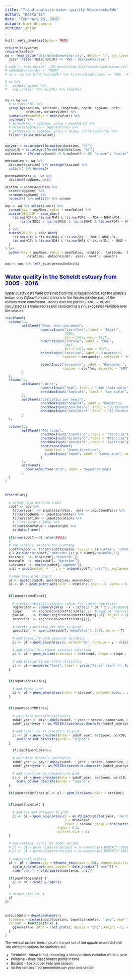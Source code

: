 ---
title: "Trend analysis water quality Westerschelde"
author: "Deltares"
date: "February 23, 2018"
output: html_document
runtime: shiny
---

<style type="text/css">

body{ /* Normal  */
font-size: 11px;
}
td {  /* Table  */
font-size: 10px;
}
h1.title {
font-size: 30px;
color: DarkRed;
}
h1 { /* Header 1 */
font-size: 24px;
color: DarkBlue;
}
h2 { /* Header 2 */
font-size: 18px;
color: DarkBlue;
}
h3 { /* Header 3 */
font-size: 14px;
font-family: "Times New Roman", Times, serif;
color: DarkBlue;
}
code.r{ /* Code block */
font-size: 10px;
}
pre { /* Code block - determines code spacing between lines */
font-size: 14px;
}
</style> 


```{r setup, include=FALSE}
knitr::opts_chunk$set(echo = TRUE)

require(tidyverse)
require(scales)
wq <- read_delim("data/Scheldemonitor.csv", delim = ";", col_types = "cnnnTcncc") %>%
  dplyr::filter(dataprovider == 'RWS - Rijkswaterstaat')

# wqMU <- read_delim("../WQ_monitoring-data/standarddata/mumm.csv", delim = ";")
# wqMU$dataprovider <- "MUMM"
# wq <- wq %>% bind_rows(wqMU) %>% filter(dataprovider == 'RWS - Rijkswaterstaat')

# wq %>% 
#   select(-value) %>%
#   duplicated() %>% which() %>% length()


wq <- wq %>%
  # select(-FID) %>%
  group_by(station, latitude, longitude, depth, aggName, unit,
           datetime, dataprovider) %>%
  summarize(meanValue = mean(value)) %>%
  ungroup() %>%
  # spread(key = aggName, value = meanValue) %>%
  # mutate(logChlfa = log10(chlfa)) %>%
  # gather(key = aggName, value = value, chlfa:logChlfa) %>%
  filter(!is.na(meanValue)) 


wq$year = as.integer(format(wq$datetime, "%Y"))
wq$month = as.integer(format(wq$datetime, "%m"))
wq$season = ifelse(wq$month >2 & wq$month < 10, "summer", "winter")

meetpunten <- wq %>% 
  distinct(station) %>% arrange(station) %>% 
  unlist() %>% unname()

paramsAndUnits <-  wq %>% 
  distinct(aggName, unit)

stoffen <-paramsAndUnits %>% 
  select(aggName) %>% 
  arrange(aggName) %>%
  na.omit() %>% unlist() %>% unname

wqs <- wq %>% select(-unit) %>%
  spread(key = aggName, value = meanValue) %>%
  mutate(DIN_DIP = case_when(
    !is.na(NOX) & !is.na(NH4) & !is.na(PO4) ~ (NOX + NH4)/PO4,
        !is.na(NO2) & !is.na(NO3) & !is.na(NH4) & !is.na(PO4) ~ (NO2 + NO3 + NH4)/PO4
  )
  ) %>%
  mutate(DIN_Si = case_when(
    !is.na(NOX) & !is.na(NH4) & !is.na(Si) ~ (NOX + NH4)/Si,
    !is.na(NO2) & !is.na(NO3) & !is.na(NH4) & !is.na(Si) ~ (NO2 + NO3 + NH4)/Si
  )
) %>%
  gather(key = aggName, value = meanValue, -station, -latitude, -longitude, -depth,
           -datetime, -dataprovider, -year, -month, -season)

wqs <- wqs %>% left_join(paramsAndUnits)
```

## Water quality in the Scheldt estuary from 2005 - 2016

Water quality data were obtained from the [Scheldemonitor](www.scheldemonitor.be). For the analysis below, only Rijkswaterstaat stations in the Westerschelde part of the estuary were considered. Trends over the period 2006 - 2016 are calculated as a linear regression considering a sinus+cosinus variation over the season. 


```{r interactiveTimePlot, echo=FALSE, fig.width=36, fig.height=3}
inputPanel(
  column(12,
         wellPanel("When, what and where",
                   numericInput("startYear", label = "Start:",
                                2000,
                                min = 1970, max = 2017),
                   numericInput("endYear", label = "End:",
                                2017,
                                min = 1970, max = 2017),
                   selectInput("location", label = "Location:",
                               choices = meetpunten, selected = 'Hansweert geul', multiple = TRUE),
                   
                   selectInput("parameter", label = "Parameter:",
                               choices = stoffen, selected = 'SPM')
         )
  ),
  column(12,
         wellPanel("Limits",
                   numericInput("high", label = "High limit value", value = 40000),
                   checkboxInput("logscale", label = "log scale?", value = F)
         ),
         wellPanel("Statistics per season",
                   checkboxInput("boxplot", label = "Boxplot"),
                   checkboxInput("perc90line", label = "90 Percentiles"),
                   checkboxInput("perc10line", label = "10 Percentiles")
         )
  ),
  
  column(12,
         wellPanel("Add lines",
                   checkboxInput("trendline", label = "Trendline"),
                   checkboxInput("pointline", label = "Pointline"),
                   checkboxInput("loessline", label = "Loessline"),
                   conditionalPanel(
                     condition = "input.loessline",
                     sliderInput("lspan", label = "Loess span", min = 0, max = 1, step = 0.1, value = 0.7)
                   )
         ),
         wellPanel(
           downloadButton("dnld", label = "Download png")
         )
  )
)



renderPlot({
  
  # select data based on input
  subdf <- wqs %>%
    filter(year  >= input$startYear,  year <= input$endYear) %>%
    filter(aggName == input$parameter) %>%
    filter(station == input$location) %>%
    # filter(year > 2005) %>% 
    filter(meanValue < input$high) %>%
    as.data.frame()
  
  if(nrow(subdf)==0) return(NULL)
  # 
  # add seasons, prepare for plotting
  subdf$season <- factor(subdf$season, levels = c('winter', 'summer'))
  x = as.numeric(subdf[,'datetime']); y = subdf[,'meanValue']
  minscale   <- min(subdf[,'datetime'])
  maxscale   <- max(subdf[, 'datetime'])
  substance  <- unique(subdf[,'aggName'])
  unit = gsub(pattern = '_', x = unique(subdf[,'unit']), replacement = '/') #unique(subdf[,'unit'])
  
  # make base plot object
  pl <- ggplot(subdf, aes(datetime, meanValue))
  pl <- pl + geom_point(aes(color = station), size = 3, alpha = 0.4)
  
  
  if(input$trendline){
    
    # create statistics summary values for linear regression
    regression <- summary(glm(y ~ x + I(cos(2 * pi * x / 31556995)) + I(sin(2 * pi * x / 31556995))))
    slope      <- regression$coefficients[2,1]  #slope of regression including season effect
    pvalue     <- format(regression$coefficients[2,4], digits = 2)
    intercept  <- regression$coefficients[[1]]
    
    # create y position for text in graph
    yposition  <- quantile(subdf[,'meanValue'], 0.99, na.rm = T)
    
    # add trendline with seasonal variation
    pl <- pl + geom_smooth(aes(), method='lm', formula = y ~ x+I(cos(2*pi*x/31622400))+I(sin(2*pi*x/31622400)), size = 0.7, alpha = 0.3, n = 1000)
    
    # add trendline without seasonal variation
    pl <- pl + geom_abline(intercept = intercept, slope = slope , color = "darkblue", size = 1)
    
    # add text on linear trend statistics
    pl <- pl + annotate("text", label = paste("linear trend =", format(slope*31622400, digits = 2), unit, "per year; ", "p=", pvalue), x = maxscale - 0.5 * (maxscale - minscale), y = yposition, size = 6)
  }
  
  
  if(input$loessline){
    
    # add loess line
    pl <- pl + geom_smooth(aes(color = station), method='loess', span = input$lspan, size = 1, n = 1000)
  }
  
  
  if(input$perc90line){
    
    # calculate quantile statistics
    subdf_year <- plyr::ddply(subdf, ~ year + season, summarize, perc90 = quantile(meanValue, probs = 0.9), na.rm = T)
    subdf_year$year <- as.POSIXct(paste(as.character(subdf_year$year), "-07-01 00:00:00", sep = ""))
    
    # add quantiles as crossbars to plot
    pl <- pl + geom_crossbar(data = subdf_year, aes(year, perc90, color = season), size = 0.4, linetype = 1, ymin =F, ymax = F) +
      scale_colour_discrete(guide = "legend")
  }

    if(input$perc10line){
    
    # calculate quantile statistics
    subdf_year <- plyr::ddply(subdf, ~ year + season, summarize, perc10 = quantile(meanValue, probs = 0.1), na.rm = T)
    subdf_year$year <- as.POSIXct(paste(as.character(subdf_year$year), "-07-01 00:00:00", sep = ""))
    
    # add quantiles as crossbars to plot
    pl <- pl + geom_crossbar(data = subdf_year, aes(year, perc10, color = season), size = 0.3, linetype = 5, ymin =F, ymax = F) +
      scale_colour_discrete(guide = "legend")
  }
  
  if(input$pointline) pl <- pl + geom_line(aes(color = station))
  
  
  if(input$boxplot) {
    
    # add box and whiskers to plot
    pl <- pl + geom_boxplot(aes(x = as.POSIXct(paste0(year, '-07-01 00:00:00')),
                                y = meanValue,
                                color = season, group = interaction(season, year, station)), 
                            alpha = 0.6,
                            outlier.size = 0)
  }
  
  # add vertical lines for model period
  # pl <- pl + geom_vline(xintercept = as.numeric(as.POSIXct("2014-01-01")), size = 1, linetype = 2, color = "black", alpha = 0.5)
  # pl <- pl + geom_vline(xintercept = as.numeric(as.POSIXct("2015-01-01")), size = 1, linetype = 2, color = "black", alpha = 0.5)
  
  # additional styling
  pl <- pl + theme(text = element_text(size = 20), legend.justification=c(1,1), legend.position = c(0.3,1)) +
    scale_x_datetime(minor_breaks = date_breaks("1 year")) +
    xlab("year") + ylab(paste(substance, unit)) 
  
  if(input$logscale) {
    pl <- pl + scale_y_log10()
  }
  
  # return plot to ui
  pl
})



output$dnld = downloadHandler(
  filename = paste(input$location, input$parameter, '.png', sep=''),
  content = function(file) {
    ggsave(file, plot = last_plot(), device = "png", height = 5, width = 10)
  }
)


```



The vertical broken lines indicate the period of the update model Scheldt. The different options for statistics are:

* Trendline - linear trend, assuming a sinus/cosinus variation within a year
* Pointline - lines that connect points in time
* Boxplot - Boxplot per year and season
* 90 Percentiles - 90 percentiles per year and season





